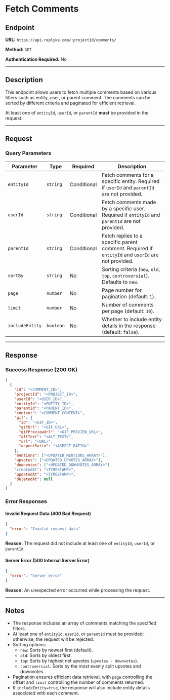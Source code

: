 # Fetch Comments

## Endpoint

**URL:** `https://api.replyke.com/:projectId/comments/`

**Method:** `GET`

**Authentication Required:** No

----------

## Description

This endpoint allows users to fetch multiple comments based on various filters such as entity, user, or parent comment. The comments can be sorted by different criteria and paginated for efficient retrieval.

At least one of `entityId`, `userId`, or `parentId` **must** be provided in the request.

----------

## Request

### Query Parameters


| Parameter       | Type     | Required | Description |
|---------------|----------|----------|-------------|
| `entityId`    | `string` | Conditional | Fetch comments for a specific entity. Required if `userId` and `parentId` are not provided. |
| `userId`      | `string` | Conditional | Fetch comments made by a specific user. Required if `entityId` and `parentId` are not provided. |
| `parentId`    | `string` | Conditional | Fetch replies to a specific parent comment. Required if `entityId` and `userId` are not provided. |
| `sortBy`      | `string` | No | Sorting criteria (`new`, `old`, `top`, `controversial`). Defaults to `new`. |
| `page`        | `number` | No | Page number for pagination (default: `1`). |
| `limit`       | `number` | No | Number of comments per page (default: `10`). |
| `includeEntity` | `boolean` | No | Whether to include entity details in the response (default: `false`). |


----------

## Response

### Success Response (200 OK)

```json
[
  {
    "id": "<COMMENT_ID>",
    "projectId": "<PROJECT_ID>",
    "userId": "<USER_ID>",
    "entityId": "<ENTITY_ID>",
    "parentId": "<PARENT_ID>",
    "content": "<COMMENT_CONTENT>",
    "gif": {
      "id": "<GIF_ID>",
      "gifUrl": "<GIF_URL>",
      "gifPreviewUrl": "<GIF_PREVIEW_URL>",
      "altText": "<ALT_TEXT>",
      "url": "<URL>",
      "aspectRatio": "<ASPECT_RATIO>"
    },
    "mentions": ["<UPDATED_MENTIONS_ARRAY>"],
    "upvotes": ["<UPDATED_UPVOTES_ARRAY>"],
    "downvotes": ["<UPDATED_DOWNVOTES_ARRAY>"]
    "createdAt": "<TIMESTAMP>",
    "updatedAt": "<TIMESTAMP>",
    "deletedAt": null
  }
]
```

### Error Responses

#### Invalid Request Data (400 Bad Request)

```json
{
  "error": "Invalid request data"
}
```

**Reason:** The request did not include at least one of `entityId`, `userId`, or `parentId`.

#### Server Error (500 Internal Server Error)

```json
{
  "error": "Server error"
}
```

**Reason:** An unexpected error occurred while processing the request.

----------

## Notes

-   The response includes an array of comments matching the specified filters.
-   At least one of `entityId`, `userId`, or `parentId` must be provided; otherwise, the request will be rejected.
-   Sorting options:
    -   `new`: Sorts by newest first (default).
    -   `old`: Sorts by oldest first.
    -   `top`: Sorts by highest net upvotes (`upvotes - downvotes`).
    -   `controversial`: Sorts by the most evenly split upvotes and downvotes.
-   Pagination ensures efficient data retrieval, with `page` controlling the offset and `limit` controlling the number of comments returned.
-   If `includeEntity=true`, the response will also include entity details associated with each comment.